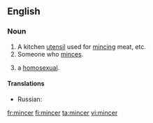 ==English==

===Noun===
{{en-noun}}

# A kitchen [[utensil]] used for [[mince|mincing]] meat, etc.
# Someone who [[mince|minces]].
# {{UK|slang|derogatory}} a [[homosexual]].

====Translations====
{{top}}
{{mid}}
* Russian: {{t|ru|мясорубка|f|tr=m'asorúbka|sc=Cyrl}}
{{bottom}}

[[fr:mincer]]
[[fi:mincer]]
[[ta:mincer]]
[[vi:mincer]]